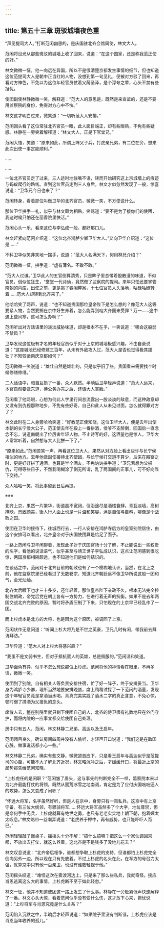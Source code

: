 ```yaml
---
---
---
```

title: 第五十三章 斑驳城墙夜色重
---




“拜见提司大人。”打断范闲幽思的，是庆国驻北齐会馆同使，林文大人。

范闲将目光从那些斑驳的城墙上收了回来，说道：“在这个国家，还是称我范正使的好。”

林文微微一怔，他一向远在异国，所以不是很清楚京都发生事情的细节，但也知道这位范提司大人是朝中正当红的人物，没想到第一句见礼，便被对方驳了回来，再看对方神色，不免以为这位年轻官员仗着父荫圣泽，是个浮夸之辈，心头不禁有些担忧。

使团副使林静微微一笑，解释道：“范大人的意思是，既然是来宣谊的，还是不要用监察院的身份，免得对方心中不快。”

林文这才明白过来，微笑道：“一切听范大人安排。”

范闲回头看了这位常驻北齐官员一眼，此人面目端正，却有些眼熟，不免有些疑惑。林静在一旁笑着解释道：“林文大人，正是下官堂兄。”

范闲大悟，笑道：“原来如此，所谓上阵父子兵，打虎亲兄弟，有二位在旁，想来此次出使一事定能顺利。”

……

……

一位北齐官员走了过来，三人适时地住嘴不语，转而开始研究这上京城墙上的痕迹与蚂蚁爬行的路线。直到这位官员走到三人身后，林文才似忽然发现了一般，惊喜说道：“卫华兄今日也来了？”

范闲转身，看着那位叫做卫华的北齐官员，微微一笑，不方便说什么。

那位卫华拱手一礼，似乎与林文颇为相熟，笑骂道：“要不是为了接你们的使团，我这时候只怕还在丽香院里快活。”

范闲心头一乐，看来这位与李弘成一般，都好那口儿。

林文赶紧向范闲介绍道：“这位北齐鸿胪少卿卫华大人。”又向卫华介绍道：“这位是……”

不料卫华似笑非笑地一摆手，说道：“范大人名满天下，何用林兄介绍？”

范闲微微一怔，拱手道：“虚有薄名。不敢不敢。”

“范大人过谦。”卫华此人的五官倒算清秀，只是眸子里总带着股散漫的味道，不似官员，倒似位狂生，“堂堂一代诗仙，竟然做了监察院的提司。来年只怕还要掌管南朝的内库，出使之前，更是揭了春闱弊案，十七位官员人头落地，咕碌咕碌转着……范大人却转到北齐来了。”

他哈哈笑了两声，说道：“也不知道贵国那位皇帝陛下是怎么想的？像范大人这等要紧人物，当然要搁在京中好生养着，怎么能弄到咱大齐国来受罪？万一……途中遇上些风寒，这可怎么办啊？”

范闲听出对方话语里的淡淡威胁味道，却是根本不在乎，一笑说道：“哪会这般弱不禁风？”

卫华发现这位极有才名的年轻官员似乎对于上京的城墙极感兴趣，不由自豪说道：“这座城池已经修建三百年，从未有外敌攻入过，范大人是否也觉得极其雄壮？不知较诸南庆京都如何？”

范闲微微一笑说道：“雄壮自然是雄壮的，只是似乎旧了些，贵国看来需要找个时候修缮修缮。”

二人话语中，暗自互损了一番，众人默然。半晌后卫华轻声说道：“范大人远来，本官自然要做东道，待公务办完之后、还请大人赏脸。”

范闲看了他两眼，心想为何此人字里行间总流露出一股淡淡的敌意，而这种敌意却又没有到仇视那种地步，不免有些好奇，自己和此人从未见过面，怎么就得罪对方了？

林文此时在二人身旁哈哈笑道：“好教范正使知晓，这位卫华大人，便是去年出使本朝的长宁侯大公子，范正使去年在殿上一番拼酒，侯爷不支醉倒，回国后一直念念不忘，说道南朝出了位厉害年轻人物，不止诗写的好，这酒量也是惊人。卫华大人常常听着，自然想与大人比拼一下了。”

“原来如此。”范闲苦笑一声，再看这位卫大人，果然从对方脸上看出些许与长宁侯相似的地方。去年他做副使接待北齐使团，与长宁侯打交道不算少，后来在殿宴之时，更是好好拼了通酒，也算是半个酒友，不免讷讷拱手道：“卫兄若想为父报仇，可得等些日子，不然我喝糊涂了倒无所谓，乱了两国间的正事儿，可不好向陛下交待。”

众人哈哈一笑，将此事留到日后再提。

※※※

北齐上京，果然一片繁华，街道虽不宽阔，但沿途尽是酒楼食肆，青瓦淡墙，高树掩映，景致颇美，街人行人面上也是一片温和笑容，满是自信与自矜，哪像是个战败之国。

使团在卫华的接待下，往城西行去，一行人安排在鸿胪寺后方的皇室别院居住，由这个安排可以看出，北齐皇帝对于庆国使团算是给足了面子。

一路上范闲与卫华闲聊着，发现此子对于庆国官场十分了解，不止能说出一些权贵的名字，看他的说话语气，似乎甚至与靖王世子李弘成认识，这点让范闲感到很吃惊，两国京都相隔颇远，也不知道他们是如何结识的。

在谈话之中，范闲对于北齐目前的朝政也有了一个模糊地认识，当然，在北上之前，他在监察院里已经看过了无数卷宗，知道北齐朝廷远不像卫华所说这般一团和气，金光灿灿。

北齐太后眼下也才三十多岁，还年轻着，那位皇帝陛下亲政不久，根本无法完全控制住朝政，帝党后党在朝上各有一方势力，在进行着无声的抗衡。如果不是去年两国交战北齐完败的原因，暂时将矛盾压制了下来，只怕现在的上京早已经乱作了一团。

而上杉虎本是北方的大将，也是因为这个原因，被调回了上京。

范闲状作无意问道：“听闻上杉大将乃是不世之英豪，卫兄几时有闲，带我前去拜访拜访。”

卫华异道：“范大人对上杉大将感兴趣？”

“我虽不是文弱书生，但对于抵抗蛮人的英雄，总是佩服的。”范闲温和笑道。

卫华面色有异，似乎不怎么想说那位上杉虎。范闲将他的神情看在眼里，不再多话，微微一笑。

使团到了别院，自有相关人等负责安排住宿，忙了好一阵子，终于安排妥当。卫华身为鸿胪寺少卿，理所当然地要安排晚膳，席上稍稍试探了一下范闲的酒量，发现这个年轻官员竟是拿酒当水喝，真真完美实践了酒水二字的真正含意，不免心惊，顿时弱了拼酒为父报仇的念头。

席散人去，整座别院里就只剩下使团自己的人，北齐的侍卫很有礼数地只在外门守护，而将内院的一应事宜都交给使团自己处理。

房中只有五人，范闲，林文林静二兄弟，高达以及王启年。

范闲闭目良久，确认房间四周并没有人偷听，才轻声开口说道：“我们这是在敌国心脏，做事说话都小心一些。”

林文林静二兄弟，确实有些文静，微微颔首应下，只是看王启年与高达似乎是范提司的心腹，可能不大了解北齐近况，林文略沉吟之后，才缓缓开口，将最近上京的局势报告给范闲知晓。

“上杉虎任的是闲职？”范闲皱了眉头，这与事先的判断完全不一样，监察院本来以为北齐最能打仗的将领，既然从蛮荒冰雪之地南调，肯定是为了应付庆国咄咄逼人的攻势，怎么又变成了闲职？

“怀远大将军，名字虽然好听，但是人在京中，身旁只有一百私兵。这京中有上京守备，有三位大统领，有骠骑将军……怀远大将军虽然多了个大字，地位尊崇，但是奈何手中无兵，上杉虎就算有绝世之勇，也只有老老实实地上朝下朝，抱着姨太太叹息。”林文略带一丝嘲弄说道：“老虎养于柙中，再有威势，也只能吓吓人而已。”

范闲轻轻敲了敲桌子，摇摇头十分不解：“搞什么搞嘛？把这么一个家伙调回京都，不放出去打仗，就这么养着，这北齐是不是钱多了没地儿花去？”

林文叹息说道：“北齐帝后相争，谁都想争取上杉虎的支持，但谁都怕上杉虎完全倒向另外一边，所以现在只有先放着。不过上杉虎的名头在此，在军方的号召力太强，就算京中只有他一百亲卫，也没有谁敢轻视于他。”

范闲摇头叹道：“难怪这次在雾渡河边上，只是来了那么些私兵，我就奇怪，接应肖恩逃离这么大的事情，上杉虎断不至于如此轻忽。”

林文一怔，他并不知道使团这一路上发生了什么事。林静在一旁赶紧低声快速解释了一番。林文心头大惊，看着范闲似乎没有受什么伤，这才放下心来，担忧说道：“上杉将军与肖恩究竟是什么关系？”

范闲陷入沉默之中，半晌后才轻声说道：“如果院子里没有判断错，上杉虎应该是肖恩当年收养的孤儿。”